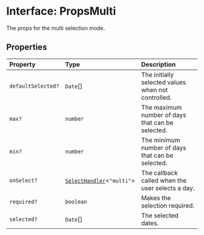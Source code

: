 # Interface: PropsMulti

The props for the multi selection mode.

## Properties

| Property | Type | Description |
| :------ | :------ | :------ |
| `defaultSelected?` | `Date`[] | The initially selected values when not controlled. |
| `max?` | `number` | The maximum number of days that can be selected. |
| `min?` | `number` | The minimum number of days that can be selected. |
| `onSelect?` | [`SelectHandler`](/api/next/type-aliases/SelectHandler.mdx)\<`"multi"`\> | The callback called when the user selects a day. |
| `required?` | `boolean` | Makes the selection required. |
| `selected?` | `Date`[] | The selected dates. |
